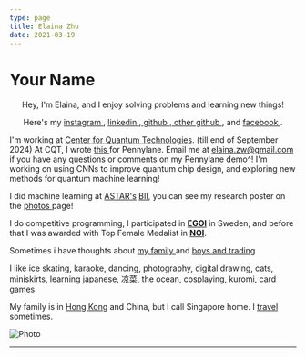 ```yaml
---
type: page
title: Elaina Zhu
date: 2021-03-19
---
```


# Your Name

<center>
    <p>Hey, I'm Elaina, and I enjoy solving problems and learning new things!<p>
            <p>
              Here's my
              <a href="https://www.instagram.com/elaina_zhu/">
                instagram
              </a>
              , 
              <a href="https://www.linkedin.com/in/elaina-zhu-wenxin-117538241/">
                linkedin
              </a>
              ,<a href="https://github.com/elainazhu">
                github
              </a>
              ,<a href="https://github.com/elaina-gray">
                other github
              </a>
              , and 
              <a href="https://www.facebook.com/zhu.wenxin.940">
                facebook
              </a>
              .
             <p>
      </center>

I'm working at <a href = "https://www.quantumlah.org"> Center for Quantum Technologies</a>. (till end of September 2024)
At CQT, I wrote <a href = "https://qml-build-previews.pennylane.ai/pull_request_build_preview/1154/qml/demos/tutorial_post-variational_quantum_neural_networks/"> this </a> for Pennylane. 
Email me at elaina.zw@gmail.com if you have any questions or comments on my Pennylane demo^!
I'm working on using CNNs to improve quantum chip design, and exploring new methods for quantum machine learning!

I did machine learning at [ASTAR's](https://www.a-star.edu.sg) [BII](https://www.a-star.edu.sg/bii), you can see my research poster on the <a href = "https://elainazhu.com/photos"> photos </a> page!

I do competitive programming,  I participated in [**EGOI**](https://wwwdontmesswith6a.blogspot.com/2023/07/egoi-2023-singapore-team-results.html) in Sweden, and before that I was awarded with Top Female Medalist in [**NOI**](https://noisg.comp.nus.edu.sg/noi/noiTwentySixResults.php#section3).

Sometimes i have thoughts about <a href ="https://elainazhu.com/posts_archive/family"> my family </a> and <a href="https://animated-periwinkle-c41.notion.site/risk-appetite-0a7c00c56c0a40db84db30c8fc76ed3c"> boys and trading </a>

I like ice skating, karaoke, dancing, photography, digital drawing, cats, miniskirts, learning japanese, 凉菜, the ocean, cosplaying, kuromi, card games.

My family is in <a href="https://elainazhu.com/posts_archive/hongkong">Hong Kong</a> and China, but I call Singapore home. I <a href = "https://elainazhu.com/posts_archive/hongkong"> travel </a> sometimes. 




<Image
  src="/images/self.jpg"
  alt="Photo"
  width={1125}
  height={750}
  priority
  className="next-image"
/>

---
